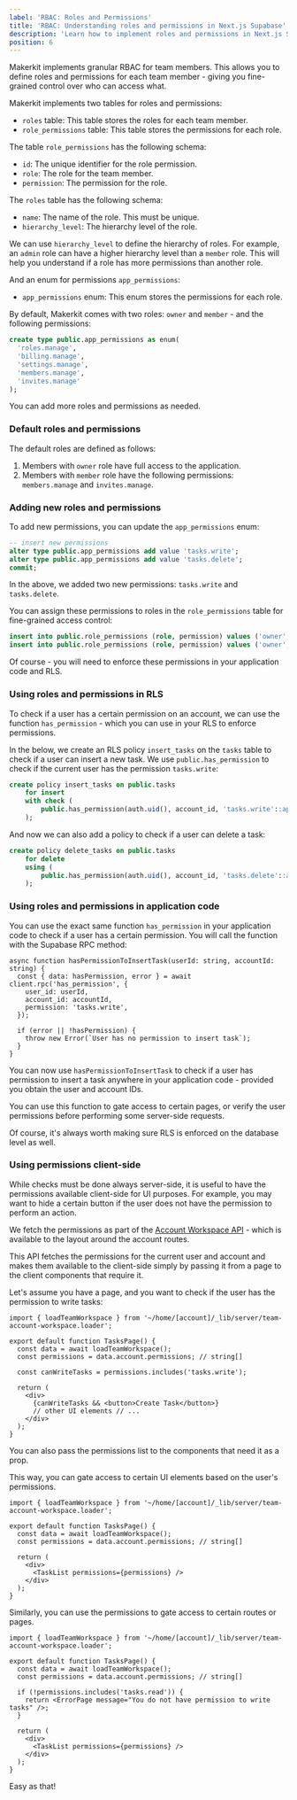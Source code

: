 ```yaml
---
label: 'RBAC: Roles and Permissions'
title: 'RBAC: Understanding roles and permissions in Next.js Supabase'
description: 'Learn how to implement roles and permissions in Next.js Supabase'
position: 6
---
```


Makerkit implements granular RBAC for team members. This allows you to define roles and permissions for each team member - giving you fine-grained control over who can access what.

Makerkit implements two tables for roles and permissions:

- `roles` table: This table stores the roles for each team member.
- `role_permissions` table: This table stores the permissions for each role.

The table `role_permissions` has the following schema:

- `id`: The unique identifier for the role permission.
- `role`: The role for the team member.
- `permission`: The permission for the role.

The `roles` table has the following schema:

- `name`: The name of the role. This must be unique.
- `hierarchy_level`: The hierarchy level of the role.

We can use `hierarchy_level` to define the hierarchy of roles. For example, an `admin` role can have a higher hierarchy level than a `member` role. This will help you understand if a role has more permissions than another role.

And an enum for permissions `app_permissions`:

- `app_permissions` enum: This enum stores the permissions for each role.

By default, Makerkit comes with two roles: `owner` and `member` - and the following permissions:

```sql
create type public.app_permissions as enum(
  'roles.manage',
  'billing.manage',
  'settings.manage',
  'members.manage',
  'invites.manage'
);
```

You can add more roles and permissions as needed.

### Default roles and permissions

The default roles are defined as follows:

1. Members with `owner` role have full access to the application.
2. Members with `member` role have the following permissions: `members.manage` and `invites.manage`.

### Adding new roles and permissions

To add new permissions, you can update the `app_permissions` enum:

```sql
-- insert new permissions
alter type public.app_permissions add value 'tasks.write';
alter type public.app_permissions add value 'tasks.delete';
commit;
```

In the above, we added two new permissions: `tasks.write` and `tasks.delete`.

You can assign these permissions to roles in the `role_permissions` table for fine-grained access control:

```sql
insert into public.role_permissions (role, permission) values ('owner', 'tasks.write');
insert into public.role_permissions (role, permission) values ('owner', 'tasks.delete');
```

Of course - you will need to enforce these permissions in your application code and RLS.

### Using roles and permissions in RLS

To check if a user has a certain permission on an account, we can use the function `has_permission` - which you can use in your RLS to enforce permissions.

In the below, we create an RLS policy `insert_tasks` on the `tasks` table to check if a user can insert a new task. We use `public.has_permission` to check if the current user has the permission `tasks.write`:

```sql
create policy insert_tasks on public.tasks
    for insert
    with check (
        public.has_permission(auth.uid(), account_id, 'tasks.write'::app_permissions)
    );
```

And now we can also add a policy to check if a user can delete a task:

```sql
create policy delete_tasks on public.tasks
    for delete
    using (
        public.has_permission(auth.uid(), account_id, 'tasks.delete'::app_permissions)
    );
```

### Using roles and permissions in application code

You can use the exact same function `has_permission` in your application code to check if a user has a certain permission. You will call the function with the Supabase RPC method:

```tsx
async function hasPermissionToInsertTask(userId: string, accountId: string) {
  const { data: hasPermission, error } = await client.rpc('has_permission', {
    user_id: userId,
    account_id: accountId,
    permission: 'tasks.write',
  });

  if (error || !hasPermission) {
    throw new Error(`User has no permission to insert task`);
  }
}
```

You can now use `hasPermissionToInsertTask` to check if a user has permission to insert a task anywhere in your application code - provided you obtain the user and account IDs.

You can use this function to gate access to certain pages, or verify the user permissions before performing some server-side requests.

Of course, it's always worth making sure RLS is enforced on the database level as well.

### Using permissions client-side

While checks must be done always server-side, it is useful to have the permissions available client-side for UI purposes. For example, you may want to hide a certain button if the user does not have the permission to perform an action.

We fetch the permissions as part of the [Account Workspace API](account-workspace-api) - which is available to the layout around the account routes.

This API fetches the permissions for the current user and account and makes them available to the client-side simply by passing it from a page to the client components that require it.

Let's assume you have a page, and you want to check if the user has the permission to write tasks:

```tsx
import { loadTeamWorkspace } from '~/home/[account]/_lib/server/team-account-workspace.loader';

export default function TasksPage() {
  const data = await loadTeamWorkspace();
  const permissions = data.account.permissions; // string[]

  const canWriteTasks = permissions.includes('tasks.write');

  return (
    <div>
      {canWriteTasks && <button>Create Task</button>}
      // other UI elements // ...
    </div>
  );
}
```

You can also pass the permissions list to the components that need it as a prop.

This way, you can gate access to certain UI elements based on the user's permissions.

```tsx
import { loadTeamWorkspace } from '~/home/[account]/_lib/server/team-account-workspace.loader';

export default function TasksPage() {
  const data = await loadTeamWorkspace();
  const permissions = data.account.permissions; // string[]

  return (
    <div>
      <TaskList permissions={permissions} />
    </div>
  );
}
```

Similarly, you can use the permissions to gate access to certain routes or pages.

```tsx
import { loadTeamWorkspace } from '~/home/[account]/_lib/server/team-account-workspace.loader';

export default function TasksPage() {
  const data = await loadTeamWorkspace();
  const permissions = data.account.permissions; // string[]

  if (!permissions.includes('tasks.read')) {
    return <ErrorPage message="You do not have permission to write tasks" />;
  }

  return (
    <div>
      <TaskList permissions={permissions} />
    </div>
  );
}
```

Easy as that!
